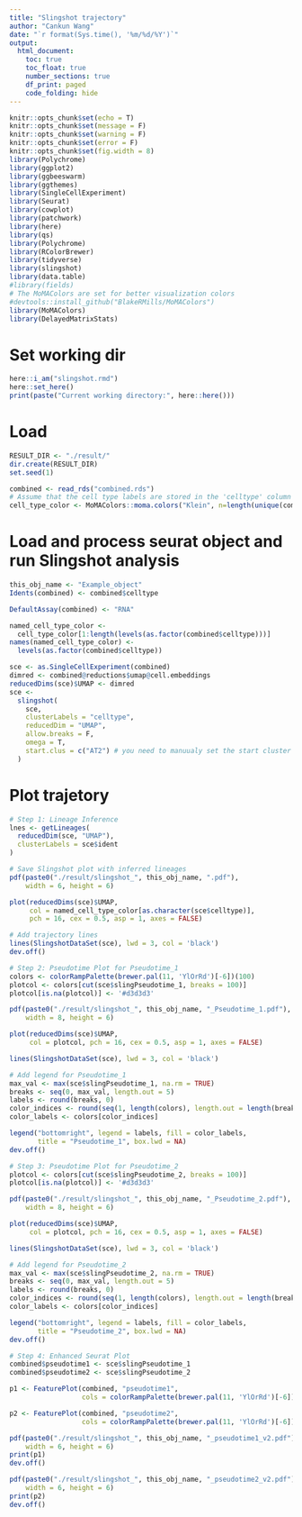 ```yaml
---
title: "Slingshot trajectory"
author: "Cankun Wang"
date: "`r format(Sys.time(), '%m/%d/%Y')`"
output: 
  html_document:
    toc: true
    toc_float: true
    number_sections: true
    df_print: paged
    code_folding: hide
---
```


```r
knitr::opts_chunk$set(echo = T)
knitr::opts_chunk$set(message = F)
knitr::opts_chunk$set(warning = F)
knitr::opts_chunk$set(error = F)
knitr::opts_chunk$set(fig.width = 8)
library(Polychrome)
library(ggplot2)
library(ggbeeswarm)
library(ggthemes)
library(SingleCellExperiment)
library(Seurat)
library(cowplot)
library(patchwork)
library(here)
library(qs)
library(Polychrome)
library(RColorBrewer)
library(tidyverse)
library(slingshot)
library(data.table)
#library(fields)
# The MoMAColors are set for better visualization colors
#devtools::install_github("BlakeRMills/MoMAColors")
library(MoMAColors)
library(DelayedMatrixStats)
```


# Set working dir

```r

here::i_am("slingshot.rmd")
here::set_here()
print(paste("Current working directory:", here::here()))

```

# Load


```r

RESULT_DIR <- "./result/"
dir.create(RESULT_DIR)
set.seed(1)

combined <- read_rds("combined.rds")
# Assume that the cell type labels are stored in the 'celltype' column in the Seurat object
cell_type_color <- MoMAColors::moma.colors("Klein", n=length(unique(combined@meta.data$celltype)))

```

# Load and process seurat object and run Slingshot analysis

```r

this_obj_name <- "Example_object"
Idents(combined) <- combined$celltype

DefaultAssay(combined) <- "RNA"

named_cell_type_color <-
  cell_type_color[1:length(levels(as.factor(combined$celltype)))]
names(named_cell_type_color) <-
  levels(as.factor(combined$celltype))

sce <- as.SingleCellExperiment(combined)
dimred <- combined@reductions$umap@cell.embeddings
reducedDims(sce)$UMAP <- dimred
sce <-
  slingshot(
    sce,
    clusterLabels = "celltype",
    reducedDim = "UMAP",
    allow.breaks = F,
    omega = T,
    start.clus = c("AT2") # you need to manuualy set the start cluster of the trajectory
  )
```

# Plot trajetory

```r

# Step 1: Lineage Inference
lnes <- getLineages(
  reducedDim(sce, "UMAP"),
  clusterLabels = sce$ident
)

# Save Slingshot plot with inferred lineages
pdf(paste0("./result/slingshot_", this_obj_name, ".pdf"),
    width = 6, height = 6)

plot(reducedDims(sce)$UMAP,
     col = named_cell_type_color[as.character(sce$celltype)],
     pch = 16, cex = 0.5, asp = 1, axes = FALSE)

# Add trajectory lines
lines(SlingshotDataSet(sce), lwd = 3, col = 'black')
dev.off()

# Step 2: Pseudotime Plot for Pseudotime_1
colors <- colorRampPalette(brewer.pal(11, 'YlOrRd')[-6])(100)
plotcol <- colors[cut(sce$slingPseudotime_1, breaks = 100)]
plotcol[is.na(plotcol)] <- '#d3d3d3'

pdf(paste0("./result/slingshot_", this_obj_name, "_Pseudotime_1.pdf"),
    width = 8, height = 6)

plot(reducedDims(sce)$UMAP,
     col = plotcol, pch = 16, cex = 0.5, asp = 1, axes = FALSE)

lines(SlingshotDataSet(sce), lwd = 3, col = 'black')

# Add legend for Pseudotime_1
max_val <- max(sce$slingPseudotime_1, na.rm = TRUE)
breaks <- seq(0, max_val, length.out = 5)
labels <- round(breaks, 0)
color_indices <- round(seq(1, length(colors), length.out = length(breaks)))
color_labels <- colors[color_indices]

legend("bottomright", legend = labels, fill = color_labels, 
       title = "Pseudotime_1", box.lwd = NA)
dev.off()

# Step 3: Pseudotime Plot for Pseudotime_2
plotcol <- colors[cut(sce$slingPseudotime_2, breaks = 100)]
plotcol[is.na(plotcol)] <- '#d3d3d3'

pdf(paste0("./result/slingshot_", this_obj_name, "_Pseudotime_2.pdf"),
    width = 8, height = 6)

plot(reducedDims(sce)$UMAP,
     col = plotcol, pch = 16, cex = 0.5, asp = 1, axes = FALSE)

lines(SlingshotDataSet(sce), lwd = 3, col = 'black')

# Add legend for Pseudotime_2
max_val <- max(sce$slingPseudotime_2, na.rm = TRUE)
breaks <- seq(0, max_val, length.out = 5)
labels <- round(breaks, 0)
color_indices <- round(seq(1, length(colors), length.out = length(breaks)))
color_labels <- colors[color_indices]

legend("bottomright", legend = labels, fill = color_labels, 
       title = "Pseudotime_2", box.lwd = NA)
dev.off()

# Step 4: Enhanced Seurat Plot
combined$pseudotime1 <- sce$slingPseudotime_1
combined$pseudotime2 <- sce$slingPseudotime_2

p1 <- FeaturePlot(combined, "pseudotime1", 
                  cols = colorRampPalette(brewer.pal(11, 'YlOrRd')[-6])(20)) + NoAxes()

p2 <- FeaturePlot(combined, "pseudotime2", 
                  cols = colorRampPalette(brewer.pal(11, 'YlOrRd')[-6])(20)) + NoAxes()

pdf(paste0("./result/slingshot_", this_obj_name, "_pseudotime1_v2.pdf"),
    width = 6, height = 6)
print(p1)
dev.off()

pdf(paste0("./result/slingshot_", this_obj_name, "_pseudotime2_v2.pdf"),
    width = 6, height = 6)
print(p2)
dev.off()

```

